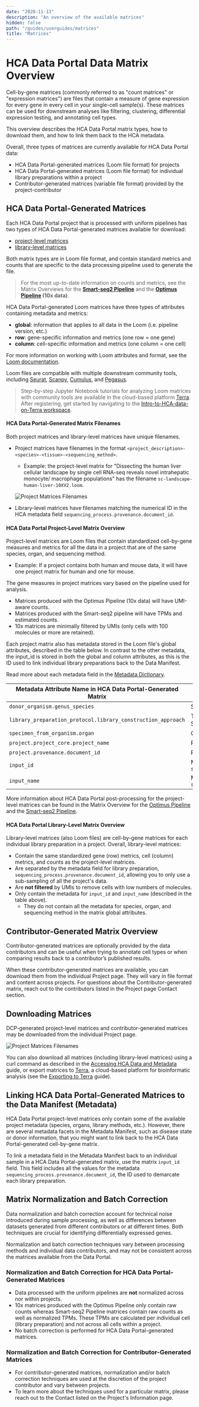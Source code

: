 ```yaml
---
date: "2020-11-13"
description: "An overview of the available matrices"
hidden: false
path: "/guides/userguides/matrices"
title: "Matrices"
---
```


# HCA Data Portal Data Matrix Overview

Cell-by-gene matrices (commonly referred to as "count matrices" or "expression matrices") are files that contain a measure of gene expression for every gene in every cell in your single-cell sample(s). These matrices can be used for downstream analyses like filtering, clustering, differential expression testing, and annotating cell types.

This overview describes the HCA Data Portal matrix types, how to download them, and how to link them back to the HCA metadata.

Overall, three types of matrices are currently available for HCA Data Portal data:

- HCA Data Portal-generated matrices (Loom file format) for projects
- HCA Data Portal-generated matrices (Loom file format) for individual library preparations within a project
- Contributor-generated matrices (variable file format) provided by the project-contributor

## HCA Data Portal-Generated Matrices

Each HCA Data Portal project that is processed with uniform pipelines has two types of HCA Data Portal-generated matrices available for download:

- [project-level matrices](/guides/consumer-vignettes/matrices#dcp-project-level-matrix-overview)
- [library-level matrices](/guides/consumer-vignettes/matrices#dcp-library-level-matrix-overview)

Both matrix types are in Loom file format, and contain standard metrics and counts that are specific to the data processing pipeline used to generate the file.

> For the most up-to-date information on counts and metrics, see the Matrix Overviews for the **[Smart-seq2 Pipeline](https://broadinstitute.github.io/warp/docs/Pipelines/Smart-seq2_Multi_Sample_Pipeline/Loom_schema)** and the **[Optimus Pipeline](https://broadinstitute.github.io/warp/docs/Pipelines/Optimus_Pipeline/Loom_schema) (10x data)**.

HCA Data Portal-generated Loom matrices have three types of attributes containing metadata and metrics:

- **global**: information that applies to all data in the Loom (i.e. pipeline version, etc.)
- **row**: gene-specific information and metrics (one row = one gene)
- **column**: cell-specific information and metrics (one column = one cell)

For more information on working with Loom attributes and format, see the [Loom documentation](http://linnarssonlab.org/loompy/index.html#).

Loom files are compatible with multiple downstream community tools, including [Seurat](https://satijalab.org/seurat/index.html), [Scanpy](https://scanpy-tutorials.readthedocs.io/en/latest/index.html), [Cumulus](https://cumulus.readthedocs.io/en/latest/index.html), and [Pegasus](https://pegasus.readthedocs.io/en/stable/#).

> Step-by-step Jupyter Notebook tutorials for analyzing Loom matrices with community tools are available in the cloud-based platform [Terra](https://app.terra.bio/). After registering, get started by navigating to the [Intro-to-HCA-data-on-Terra workspace](https://app.terra.bio/#workspaces/featured-workspaces-hca/Intro-to-HCA-data-on-Terra).

#### HCA Data Portal-Generated Matrix Filenames

Both project matrices and library-level matrices have unique filenames.

- Project matrices have filenames in the format `<project_description>-<species>-<tissue>-<sequencing_method>`.

  - Example: the project-level matrix for "Dissecting the human liver cellular landscape by single cell RNA-seq reveals novel intrahepatic monocyte/ macrophage populations" has the filename `sc-landscape-human-liver-10XV2.loom`.

  ![Project Matrices Filenames](/hca-bio-networks/guides/project_matrix_name.png)

- Library-level matrices have filenames matching the numerical ID in the HCA metadata
  field `sequencing_process.provenance.document_id`.

#### HCA Data Portal Project-Level Matrix Overview

Project-level matrices are Loom files that contain standardized cell-by-gene measures and metrics for all the data in a project that are of the same species, organ, and sequencing method.

- Example: If a project contains both human and mouse data, it will have one project matrix for human and one for mouse.

The gene measures in project matrices vary based on the pipeline used for analysis.

- Matrices produced with the Optimus Pipeline (10x data) will have UMI-aware counts.
- Matrices produced with the Smart-seq2 pipeline will have TPMs and estimated counts.
- 10x matrices are minimally filtered by UMIs (only cells with 100 molecules or more are retained).

Each project matrix also has metadata stored in the Loom file's global attributes, described in the table below. In contrast to the other metadata, the input_id is stored in both the global and column attributes, as this is the ID used to link individual library preparations back to the Data Manifest.

Read more about each metadata field in the [Metadata Dictionary](/metadata/).

| Metadata Attribute Name in HCA Data Portal-Generated Matrix  | Metadata Description                                                   |
| ------------------------------------------------------------ | ---------------------------------------------------------------------- |
| `donor_organism.genus_species`                               | Species information; human or mouse                                    |
| `library_preparation_protocol.library_construction_approach` | Technology used for library preparation, i.e 10x or Smart-seq2         |
| `specimen_from_organism.organ`                               | Organ                                                                  |
| `project.project_core.project_name`                          | Project name                                                           |
| `project.provenance.document_id`                             | Project id                                                             |
| `input_id`                                                   | Metadata values for `sequencing_process.provenance.document_id`        |
| `input_name`                                                 | Metadata values for `sequencing_input.biomaterial_core.biomaterial_id` |

More information about HCA Data Portal post-processing for the project-level matrices can be found in the Matrix
Overview for
the [Optimus Pipeline](https://broadinstitute.github.io/warp/docs/Pipelines/Optimus_Pipeline/Loom_schema#hca-data-coordination-platform-matrix-processing)
and
the [Smart-seq2 Pipeline](https://broadinstitute.github.io/warp/docs/Pipelines/Smart-seq2_Multi_Sample_Pipeline/Loom_schema#table-2-column-attributes-cell-metrics).

#### HCA Data Portal Library-Level Matrix Overview

Library-level matrices (also Loom files) are cell-by-gene matrices for each individual library preparation in a project.
Overall, library-level matrices:

- Contain the same standardized gene (row) metrics, cell (column) metrics, and counts as the project-level matrices.
- Are separated by the metadata field for library preparation, `sequencing_process.provenance.document_id`, allowing you to only use a sub-sampling of all the project's data.
- Are **not filtered** by UMIs to remove cells with low numbers of molecules.
- Only contain the metadata for `input_id` and `input_name` (described in the table above).
  - They do not contain all the metadata for species, organ, and sequencing method in the matrix global attributes.

## Contributor-Generated Matrix Overview

Contributor-generated matrices are optionally provided by the data contributors and can be useful when trying to annotate cell types or when comparing results back to a contributor’s published results.

When these contributor-generated matrices are available, you can download them from the individual Project page. They will vary in file format and content across projects. For questions about the Contributor-generated matrix, reach out to the contributors listed in the Project page Contact section.

## Downloading Matrices

DCP-generated project-level matrices and contributor-generated matrices may be downloaded from the individual Project page.

![Project Matrices Filenames](/hca-bio-networks/guides/project_matrix_name.png)

You can also download all matrices (including library-level matrices) using a curl command as described in the [Accessing HCA Data and Metadata](/guides/quick-start-guide) guide, or export matrices to [Terra](https://app.terra.bio/), a cloud-based platform for bioinformatic analysis (see the [Exporting to Terra](/guides/consumer-vignettes/export-to-terra) guide).

## Linking HCA Data Portal-Generated Matrices to the Data Manifest (Metadata)

HCA Data Portal project-level matrices only contain some of the available project metadata (species, organs, library methods, etc.).
However, there are several metadata facets in the Metadata Manifest, such as disease state or donor information, that you might want to link back to the HCA Data Portal-generated cell-by-gene matrix.

To link a metadata field in the Metadata Manifest back to an individual sample in a HCA Data Portal-generated matrix, use the matrix `input_id` field. This field includes all the values for the metadata `sequencing_process.provenance.document_id`, the ID used to demarcate each library preparation.

## Matrix Normalization and Batch Correction

Data normalization and batch correction account for technical noise introduced during sample processing, as well as differences between datasets generated from different contributors or at different times. Both techniques are crucial for identifying differentially expressed genes.

Normalization and batch correction techniques vary between processing methods and individual data contributors, and may not be consistent across the matrices available from the Data Portal.

### Normalization and Batch Correction for HCA Data Portal-Generated Matrices

- Data processed with the uniform pipelines are **not** normalized across nor within projects.
- 10x matrices produced with the Optimus Pipeline only contain raw counts
  whereas Smart-seq2 Pipeline matrices contain raw counts as well as normalized TPMs.
  These TPMs are calculated per individual cell (library preparation) and not across all cells within a project.
- No batch correction is performed for HCA Data Portal-generated matrices.

### Normalization and Batch Correction for Contributor-Generated Matrices

- For contributor-generated matrices, normalization and/or batch correction techniques are used at the discretion of the project contributor and vary between projects.
- To learn more about the techniques used for a particular matrix, please reach out to the Contact listed on the Project's Information page.
